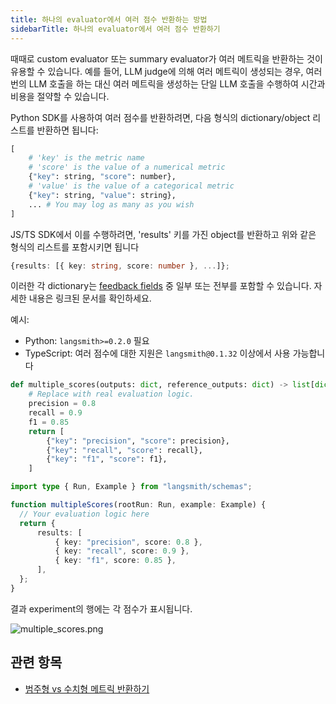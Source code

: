 ```yaml
---
title: 하나의 evaluator에서 여러 점수 반환하는 방법
sidebarTitle: 하나의 evaluator에서 여러 점수 반환하기
---
```


때때로 custom evaluator 또는 summary evaluator가 여러 메트릭을 반환하는 것이 유용할 수 있습니다. 예를 들어, LLM judge에 의해 여러 메트릭이 생성되는 경우, 여러 번의 LLM 호출을 하는 대신 여러 메트릭을 생성하는 단일 LLM 호출을 수행하여 시간과 비용을 절약할 수 있습니다.

Python SDK를 사용하여 여러 점수를 반환하려면, 다음 형식의 dictionary/object 리스트를 반환하면 됩니다:

```python
[
    # 'key' is the metric name
    # 'score' is the value of a numerical metric
    {"key": string, "score": number},
    # 'value' is the value of a categorical metric
    {"key": string, "value": string},
    ... # You may log as many as you wish
]
```

JS/TS SDK에서 이를 수행하려면, 'results' 키를 가진 object를 반환하고 위와 같은 형식의 리스트를 포함시키면 됩니다

```typescript
{results: [{ key: string, score: number }, ...]};
```

이러한 각 dictionary는 [feedback fields](/langsmith/feedback-data-format) 중 일부 또는 전부를 포함할 수 있습니다. 자세한 내용은 링크된 문서를 확인하세요.

예시:

- Python: `langsmith>=0.2.0` 필요
- TypeScript: 여러 점수에 대한 지원은 `langsmith@0.1.32` 이상에서 사용 가능합니다

<CodeGroup>

```python Python
def multiple_scores(outputs: dict, reference_outputs: dict) -> list[dict]:
    # Replace with real evaluation logic.
    precision = 0.8
    recall = 0.9
    f1 = 0.85
    return [
        {"key": "precision", "score": precision},
        {"key": "recall", "score": recall},
        {"key": "f1", "score": f1},
    ]
```

```typescript TypeScript
import type { Run, Example } from "langsmith/schemas";

function multipleScores(rootRun: Run, example: Example) {
  // Your evaluation logic here
  return {
      results: [
          { key: "precision", score: 0.8 },
          { key: "recall", score: 0.9 },
          { key: "f1", score: 0.85 },
      ],
  };
}
```

</CodeGroup>

결과 experiment의 행에는 각 점수가 표시됩니다.

![multiple_scores.png](/langsmith/images/multiple-scores.png)

## 관련 항목

* [범주형 vs 수치형 메트릭 반환하기](/langsmith/metric-type)